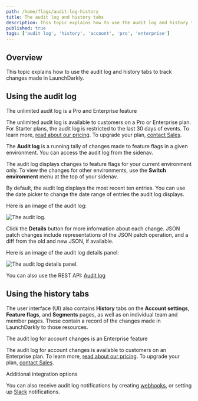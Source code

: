 ```yaml
---
path: /home/flags/audit-log-history
title: The audit log and history tabs
description: This topic explains how to use the audit log and history tabs to track changes made in LaunchDarkly. The Audit Log is a running tally of changes made to feature flags in a given environment.
published: true
tags: ['audit log', 'history', 'account', 'pro', 'enterprise']
---
```


## Overview

This topic explains how to use the audit log and history tabs to track changes made in LaunchDarkly.

## Using the audit log

<Callout intent="primary">
<CalloutTitle>The unlimited audit log is a Pro and Enterprise feature</CalloutTitle>
<CalloutDescription>

The unlimited audit log is available to customers on a Pro or Enterprise plan. For Starter plans, the audit log is restricted to the last 30 days of events. To learn more, [read about our pricing](https://launchdarkly.com/pricing/). To upgrade your plan, [contact Sales](https://launchdarkly.com/contact-sales/).

</CalloutDescription>
</Callout>

The **Audit log** is a running tally of changes made to feature flags in a given environment. You can access the audit log from the sidenav.

The audit log displays changes to feature flags for your current environment only. To view the changes for other environments, use the **Switch environment** menu at the top of your sidenav.

By default, the audit log displays the most recent ten entries. You can use the date picker to change the date range of entries the audit log displays.

Here is an image of the audit log:

![The audit log.](audit-log.png)

Click the **Details** button for more information about each change. JSON patch changes include representations of the JSON patch operation, and a diff from the old and new JSON, if available.

Here is an image of the audit log details panel:

![The audit log details panel.](audit-log-flag-details.png)

<LearnMore>

You can also use the REST API: [Audit log](https://apidocs.launchdarkly.com/tag/Audit-log)

</LearnMore>

## Using the history tabs

The user interface (UI) also contains **History** tabs on the **Account settings**, **Feature flags**, and **Segments** pages, as well as on individual team and member pages. These contain a record of the changes made in LaunchDarkly to those resources.

<Callout intent="primary">
<CalloutTitle>The audit log for account changes is an Enterprise feature</CalloutTitle>
<CalloutDescription>

The audit log for account changes is available to customers on an Enterprise plan. To learn more, [read about our pricing](https://launchdarkly.com/pricing/). To upgrade your plan, [contact Sales](https://launchdarkly.com/contact-sales/).

</CalloutDescription>
</Callout>

<Callout intent="info">
<CalloutTitle>Additional integration options</CalloutTitle>
<CalloutDescription>

You can also receive audit log notifications by creating [webhooks](/home/connecting/webhooks), or setting up
[Slack](/integrations/slack) notifications.

</CalloutDescription>
</Callout>

